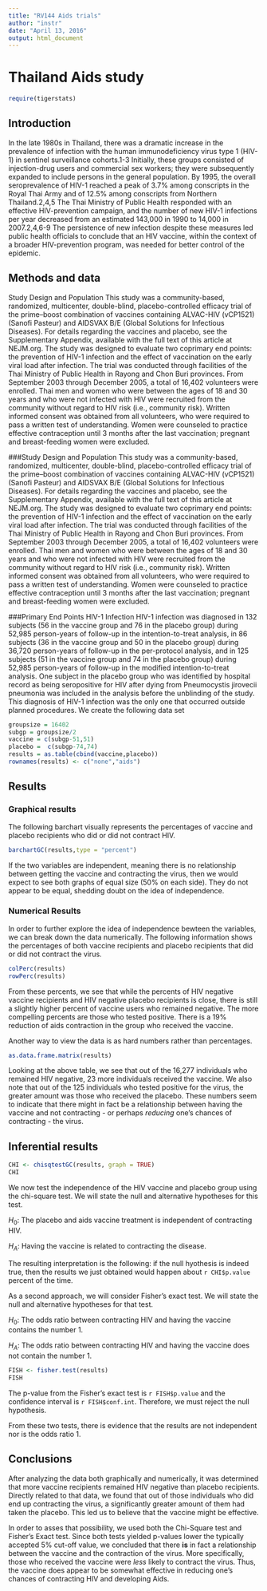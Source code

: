 ```yaml
---
title: "RV144 Aids trials"
author: "instr"
date: "April 13, 2016"
output: html_document
---
```



# Thailand Aids study
```r
require(tigerstats)
```

## Introduction

In the late 1980s in Thailand, there was a dramatic increase in the prevalence of infection with the human immunodeficiency virus type 1 (HIV-1) in sentinel surveillance cohorts.1-3 Initially, these groups consisted of injection-drug users and commercial sex workers; they were subsequently expanded to include persons in the general population. By 1995, the overall seroprevalence of HIV-1 reached a peak of 3.7% among conscripts in the Royal Thai Army and of 12.5% among conscripts from Northern Thailand.2,4,5 The Thai Ministry of Public Health responded with an effective HIV-prevention campaign, and the number of new HIV-1 infections per year decreased from an estimated 143,000 in 1990 to 14,000 in 2007.2,4,6-9 The persistence of new infection despite these measures led public health officials to conclude that an HIV vaccine, within the context of a broader HIV-prevention program, was needed for better control of the epidemic.



## Methods and data

Study Design and Population
This study was a community-based, randomized, multicenter, double-blind, placebo-controlled efficacy trial of the prime–boost combination of vaccines containing ALVAC-HIV (vCP1521) (Sanofi Pasteur) and AIDSVAX B/E (Global Solutions for Infectious Diseases). For details regarding the vaccines and placebo, see the Supplementary Appendix, available with the full text of this article at NEJM.org. The study was designed to evaluate two coprimary end points: the prevention of HIV-1 infection and the effect of vaccination on the early viral load after infection. The trial was conducted through facilities of the Thai Ministry of Public Health in Rayong and Chon Buri provinces. From September 2003 through December 2005, a total of 16,402 volunteers were enrolled.
Thai men and women who were between the ages of 18 and 30 years and who were not infected with HIV were recruited from the community without regard to HIV risk (i.e., community risk). Written informed consent was obtained from all volunteers, who were required to pass a written test of understanding. Women were counseled to practice effective contraception until 3 months after the last vaccination; pregnant and breast-feeding women were excluded.

###Study Design and Population
This study was a community-based, randomized, multicenter, double-blind, placebo-controlled efficacy trial of the prime–boost combination of vaccines containing ALVAC-HIV (vCP1521) (Sanofi Pasteur) and AIDSVAX B/E (Global Solutions for Infectious Diseases). For details regarding the vaccines and placebo, see the Supplementary Appendix, available with the full text of this article at NEJM.org. The study was designed to evaluate two coprimary end points: the prevention of HIV-1 infection and the effect of vaccination on the early viral load after infection. The trial was conducted through facilities of the Thai Ministry of Public Health in Rayong and Chon Buri provinces. From September 2003 through December 2005, a total of 16,402 volunteers were enrolled.
Thai men and women who were between the ages of 18 and 30 years and who were not infected with HIV were recruited from the community without regard to HIV risk (i.e., community risk). Written informed consent was obtained from all volunteers, who were required to pass a written test of understanding. Women were counseled to practice effective contraception until 3 months after the last vaccination; pregnant and breast-feeding women were excluded.

###Primary End Points
HIV-1 Infection
HIV-1 infection was diagnosed in 132 subjects (56 in the vaccine group and 76 in the placebo group) during 52,985 person-years of follow-up in the intention-to-treat analysis, in 86 subjects (36 in the vaccine group and 50 in the placebo group) during 36,720 person-years of follow-up in the per-protocol analysis, and in 125 subjects (51 in the vaccine group and 74 in the placebo group) during 52,985 person-years of follow-up in the modified intention-to-treat analysis. One subject in the placebo group who was identified by hospital record as being seropositive for HIV after dying from Pneumocystis jirovecii pneumonia was included in the analysis before the unblinding of the study. This diagnosis of HIV-1 infection was the only one that occurred outside planned procedures.
We create the following data set

```r
groupsize = 16402
subgp = groupsize/2
vaccine = c(subgp-51,51)
placebo =  c(subgp-74,74)
results = as.table(cbind(vaccine,placebo))
rownames(results) <- c("none","aids")

```


## Results
<!-- You are to add descriptive comments to explain to the reader what the plot is showing !-->

### Graphical results
<!--Display graphical evidence as to the effectiveness of the vaccine with explanations!-->

The following barchart visually represents the percentages of vaccine and placebo recipients who did or did not contract HIV.
```r
barchartGC(results,type = "percent")
```
    
If the two variables are independent, meaning there is no relationship between getting the vaccine and contracting the virus, then we would expect to see both graphs of equal size (50% on each side). They do not appear to be equal, shedding doubt on the idea of independence. 


  
### Numerical Results

<!--Display numerical evidence as to the effectiveness of the vaccine with explanations !--> 
In order to further explore the idea of independence bewteen the variables, we can break down the data numerically. The following information shows the percentages of both vaccine recipients and placebo recipients that did or did not contract the virus.

```r
colPerc(results)
rowPerc(results)
```

   From these percents, we see that while the percents of HIV negative vaccine recipients and HIV negative placebo recipients is close, there is still a slightly higher percent of vaccine users who remained negative. The more compelling percents are those who tested positive. There is a 19% reduction of aids contraction in the group who received the vaccine.  
 
 Another way to view the data is as hard numbers rather than percentages.  
```r
as.data.frame.matrix(results)
```
  
  Looking at the above table, we see that out of the 16,277 individuals who remained HIV negative, 23 more individuals received the vaccine. 
  We also note that out of the 125 individuals who tested positive for the virus, the greater amount was those who received the placebo. These numbers seem to indicate that there might in fact be a relationship between having the vaccine and not contracting - or perhaps *reducing* one's chances of contracting - the virus.  


## Inferential results

<!--Display inferential evidence as to the effectiveness of the vaccine with explanations and interpretations!-->
 
```r
CHI <- chisqtestGC(results, graph = TRUE)
CHI
```
 
  We now test the independence of the HIV vaccine and placebo group using the chi-square test.  We will state the null and alternative hypotheses for this test.  

$H_0:$ The placebo and aids vaccine treatment is independent of contracting HIV.  

$H_A:$ Having the vaccine is related to contracting the disease.  

The resulting interpretation is the following: if the null hyothesis is indeed true, then the results we just obtained would happen about `r CHI$p.value` percent of the time. 

As a second approach, we will consider Fisher's exact test.  We will state the null and alternative hypotheses for that test.  

$H_0:$ The odds ratio between contracting HIV and having the vaccine contains the number 1.  

$H_A:$ The odds ratio between contracting HIV and having the vaccine does not contain the number 1.

```r
FISH <- fisher.test(results)
FISH
```
  The p-value from the Fisher's exact test is `r FISH$p.value` and the confidence interval is `r FISH$conf.int`. Therefore, we must reject the null hypothesis.
  
From these two tests, there is evidence that the results are not independent nor is the odds ratio 1. 
  
## Conclusions

<Summarise your results as to the effectiveness of the vaccine with explanations that could be understood by your mom>

After analyzing the data both graphically and numerically, it was determined that more vaccine recipients remained HIV negative than placebo recipients. Directly related to that data, we found that out of those individuals who did end up contracting the virus, a significantly greater amount of them had taken the placebo. This led us to believe that the vaccine might be effective.  

In order to asses that possibility, we used both the Chi-Square test and Fisher's Exact test. Since both tests yielded p-values lower the typically accepted 5% cut-off value, we concluded that there **is** in fact a relationship between the vaccine and the contraction of the virus. More specifically, those who received the vaccine were *less* likely to contract the virus. Thus, the vaccine does appear to be somewhat effective in reducing one's chances of contracting HIV and developing Aids.

